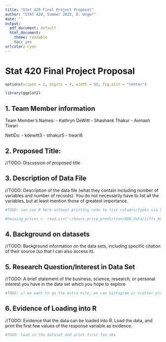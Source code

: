 ```yaml
---
title: "Stat 420 Final Project Proposal"
author: "STAT 420, Summer 2022, D. Unger"
date: ''
output:
  pdf_document: default
  html_document: 
    theme: readable
    toc: yes  
urlcolor: cyan
---
```


# Stat 420 Final Project Proposal

```r
options(scipen = 1, digits = 4, width = 80, fig.alin = "center")

library(ggplot2)
```

## 1. Team Member information

Team Member's Names: 
 - Kathryn DeWitt
 - Shashank Thakur
 - Avinash Tiwari

NetIDs: 
 - kdewitt3
 - sthakur5
 - tiwari6

## 2. Proposed Title: 

//TODO: Discussion of proposed title

## 3. Description of Data File

//TODO: Description of the data file (what they contain including number of variables and number of records). You do not necessarily have to list all the variables, but at least mention those of greatest importance.

```r
#TODO: can use R here without printing code to list columns/types via kable

#housing_prices <- read.csv("~/house_price_prediction/000_Data/Jiffs_House_Prediction/house_price_dataset_original_v2_cleaned.csv") 

```


## 4. Background on datasets

//TODO: Background information on the data sets, including specific citation of their source (so that I can also access it).

## 5. Research Question/Interest in Data Set

//TODO: A brief statement of the business, science, research, or personal interest you have in the data set which you hope to explore

```r
#TODO: if we want to go the extra mile, we can histogram or scatter plot our response variable without showing the code

```


## 6. Evidence of Loading into R

//TODO: Evidence that the data can be loaded into R. Load the data, and print the first few values of the response variable as evidence.



```r
#TODO: load in the dataset and print first few obs
```


